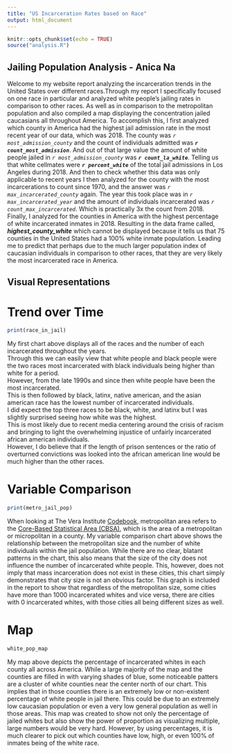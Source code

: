 ```yaml
---
title: "US Incarceration Rates based on Race"
output: html_document
---
```


```r
knitr::opts_chunk$set(echo = TRUE)
source("analysis.R")
```

## Jailing Population Analysis - Anica Na

Welcome to my website report analyzing the incarceration trends in the United States over different races.Through my report I specifically focused on one race in particular and analyzed white people's jailing rates in comparison to other races. As well as in comparison to the metropolitan population and also compiled a map displaying the concentration jailed caucasians all throughout America. To accomplish this, I first analyzed which county in America had the highest jail admission rate in the most recent year of our data, which was 2018. The county was _`r most_admission_county`_ and the count of individuals admitted was __*`r count_most_admission`*__. And out of that large value the amount of white people jailed in  _`r most_admission_county`_ was __*`r count_la_white`*__. Telling us that white cellmates were __*`r percent_white`*__ of the total jail admissions in Los Angeles during 2018. And then to check whether this data was only applicable to recent years I then analyzed for the county with the most incarcerations to count since 1970, and the answer was _`r max_incarcerated_county`_ again. The year this took place was in _`r max_incarcerated_year`_ and the amount of individuals incarcerated was _`r count_max_incarcerated`_. Which is practically 3x the count from 2018. Finally, I analyzed for the counties in America with the highest percentage of white incarcerated inmates in 2018. Resulting in the data frame called, __*highest_county_white*__ which cannot be displayed because it tells us that 75 counties in the United States had a 100% white inmate population. Leading me to predict that perhaps due to the much larger population index of caucasian individuals in comparison to other races, that they are very likely the most incarcerated race in America.

## Visual Representations

# Trend over Time
```r
print(race_in_jail)
```
My first chart above displays all of the races and the number of each incarcerated throughout the years. \
Through this we can easily view that white people and black people were the two races most incarcerated with black individuals being higher than white for a period. \
However, from the late 1990s and since then white people have been the most incarcerated. \
This is then followed by black, latinx, native american, and the asian american race has the lowest number of incarcerated individuals. \
I did expect the top three races to be black, white, and latinx but I was slightly surprised seeing how white was the highest. \
This is most likely due to recent media centering around the crisis of racism and bringing to light the overwhelming injustice of unfairly incarcerated african american individuals. \
However, I do believe that if the length of prison sentences or the ratio of overturned convictions was looked into the african american line would be much higher than the other races.

# Variable Comparison
```r
print(metro_jail_pop)
```
When looking at The Vera Institute [Codebook](https://github.com/vera-institute/incarceration_trends/blob/master/incarceration_trends-Codebook.pdf?raw=true), metropolitan area refers to the [Core-Based Statistical Area (CBSA)](https://www.census.gov/topics/housing/housing-patterns/about/core-based-statistical-areas.html), which is the area of a metropolitan or micropolitan in a county. My variable comparison chart above shows the relationship between the metropolitan size and the number of white individuals within the jail population. While there are no clear, blatant patterns in the chart, this also means that the size of the city does not influence the number of incarcerated white people. This, however, does not imply that mass incarceration does not exist in these cities, this chart simply demonstrates that city size is not an obvious factor. This graph is included in the report to show that regardless of the metropolitan size, some cities have more than 1000 incarcerated whites and vice versa, there are cities with 0 incarcerated whites, with those cities all being different sizes as well. 

# Map
```r
white_pop_map
```
My map above depicts the percentage of incarcerated whites in each county all across America. While a large majority of the map and the counties are filled in with varying shades of blue, some noticeable patters are a cluster of white counties near the center north of our chart. This implies that in those counties there is an extremely low or non-existent percentage of white people in jail there. This could be due to an extremely low caucasian population or even a very low general population as well in those areas. This map was created to show not only the percentage of jailed whites but also show the power of proportion as visualizing multiple, large numbers would be very hard. However, by using percentages, it is much clearer to pick out which counties have low, high, or even 100% of inmates being of the white race.
